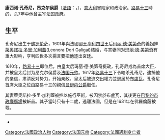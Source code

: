 
{{Infobox officeholder
| name             = 康西诺·孔奇尼
| original_name    = Concino Concini
| image            = File:Concino-Concini.jpg
| caption          = 於1614年绘
| office           = [[法国总理|法蘭西王國首席大臣]]
| monarch          = [[玛丽·德·美第奇|玛丽·德·美第奇]]（摄政）<br>[[路易十三|路易十三]]
| term_start       = 1616年8月9日
| term_end         = 1617年4月24日
| predecessor      = [[尼古拉·德·纽夫维尔|维勒鲁瓦侯爵]]
| successor        = [[吕伊内公爵|吕伊内公爵]]
| birth_name       =  
| birth_date       = 1575年
| birth_place      = [[意大利|意大利]][[佛罗伦萨|佛罗伦萨]]
| death_date       = 1617年4月24日
| death_place      = [[法国|法国]][[巴黎|巴黎]]
}}

'''康西诺·孔奇尼，昂克尔侯爵'''（[[法語|法語]]：'''{{lang|fr|Concino Concini, Count della Penna, Marquis and Maréchal d'Ancre}}'''，{{bd|1575年|？月？日|1617年|4月24日|catIdx=C}}），[[意大利|意大利]]冒险家和政治家。[[路易十三|路易十三]]時的{{link-en|法國首席大臣|Chief minister of France}}，头7年中他曾主宰法国政府。

== 生平 ==
孔奇尼出生于[[佛罗伦萨|佛罗伦萨]]，1601年與法國國王[[亨利四世_(法兰西)|亨利四世]]王后[[玛丽·德·美第奇|玛丽·德·美第奇]]的義姐妹[[萊奧諾拉·多里·加利蓋|萊奧諾拉·多里·加利蓋]](Leonora Dori Galigai)結婚，与其妻同对[[玛丽·德·美第奇|玛丽·德·美第奇]]有重大影响，亨利四世多次揚言要把他逐出宮廷。

1610年，[[路易十三|路易十三]]即位后，由皇太后玛丽·德·美第奇摄政，孔奇尼成為首席大臣，并被皇太后封为昂克尔侯爵及[[法国元帅|法国元帅]]。1617年[[路易十三|路易十三]]下令暗杀孔奇尼，逮捕他的亲信，肃清反对势力，开始亲政。皇太后被迫交出權力並退居於[[布盧瓦|布盧瓦]]。孔奇尼首席大臣之位由路易十三的親信[[吕伊内公爵|吕伊内公爵]]繼任。

其妻萊奧諾拉·多里·加利蓋被控以施行巫術，被囚禁於布盧瓦，其後更在[[市政廳廣場_(巴黎)|巴黎的市政廳廣場]]被斬首。其子當時只有十二歲，逃離法國，但是在1631年在佛羅倫薩被殺。

----
{{commonscat|Concino Concini}}
*{{1911}}

{{Authority control}}
{{DEFAULTSORT:Concini, Concino}}
[[Category:法國政治人物|Category:法國政治人物]]
[[Category:法国元帅|Category:法国元帅]]
[[Category:法國遇刺身亡者|Category:法國遇刺身亡者]]